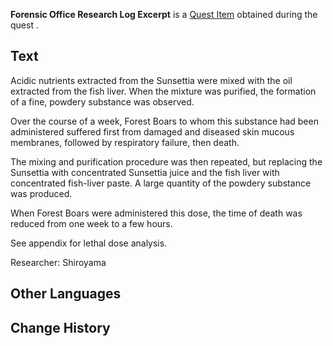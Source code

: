 {{Item Infobox
|id           = 101893
|image        = Book Letter.png
|type         = Quest Items
|description  = A research log excerpt with plenty of crinkles. The handwriting is still very much legible.
|source1      = [[Long-Sealed Mystery]]
}}
'''Forensic Office Research Log Excerpt''' is a [[Quest Item]] obtained during the quest {{Quest|Long-Sealed Mystery}}.

==Text==
Acidic nutrients extracted from the Sunsettia were mixed with the oil extracted from the fish liver. When the mixture was purified, the formation of a fine, powdery substance was observed.

Over the course of a week, Forest Boars to whom this substance had been administered suffered first from damaged and diseased skin mucous membranes, followed by respiratory failure, then death.

The mixing and purification procedure was then repeated, but replacing the Sunsettia with concentrated Sunsettia juice and the fish liver with concentrated fish-liver paste. A large quantity of the powdery substance was produced.

When Forest Boars were administered this dose, the time of death was reduced from one week to a few hours.

See appendix for lethal dose analysis.

Researcher: Shiroyama

==Other Languages==
{{Other Languages
|default_hidden = 1
|en      = Forensic Office Research Log Excerpt
|zhs     = 法医室的研究日志内页
|zhs_rm  = Fǎyī-shì de Yánjiū Rìzhì Nèiyè
|zht     = 法醫室的研究日誌內頁
|zht_rm  = Fǎyī-shì de Yánjiū Rìzhì Nèiyè
|ja      = 法医室の研究日誌のページ
|ja_rm   = Houishitsu no Kenkyuu Nisshi no Peeji
|ko      = 법의학실의 연구 일지 안쪽
|ko_rm   = Beop'uihaksil-ui Yeon'gu Ilji Anjjok
|es      = Hojas del registro de investigación del laboratorio forense
|fr      = Extrait du journal de recherche du bureau médico-légal
|ru      = Страница из судебно-медицинского заключения
|th      = เนื้อหาจากบันทึกการวิจัยของห้องแล็บนิติเวช
|th_rm   = 
|vi      = Trang Ghi Chép Nghiên Cứu Phòng Pháp Y
|de      = Seite aus dem Forschungsprotokoll der Gerichtsmedizin
|id      = Halaman Jurnal Penelitian Kantor Forensik
|pt      = Folhas do Registro de Investigação do Laboratório Forense
|tr      = Adli Tıp Ofisinin Araştırma Günlüğünden Bir Kısım
|it      = Estratto del registro di ricerca dell'ufficio forense
}}

==Change History==
{{Change History|2.8}}